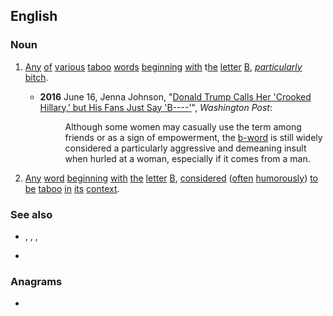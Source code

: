 ==English==

===Noun===
{{en-noun|head=[[b]]-[[word]]}}

# {{lb|en|euphemistic}} [[any|Any]] [[o]][[f]] [[various]] [[taboo]] [[word]][[s]] [[begin]]ning [[with]] t[[h]][[e]] [[letter]] [[B]], ''[[particularly]]'' [[bitch]].
#* '''2016''' June 16, Jenna Johnson, "[https://www.washingtonpost.com/politics/donald-trump-calls-her-crooked-hillary-but-his-fans-just-say-b----/2016/06/15/b33e166c-330c-11e6-8ff7-7b6c1998b7a0_story.html Donald Trump Calls Her 'Crooked Hillary,' but His Fans Just Say 'B----']", ''Washington Post'':
#*: Although some women may casually use the term among friends or as a sign of empowerment, the [[b-word]] is still widely considered a particularly aggressive and demeaning insult when hurled at a woman, especially if it comes from a man.
# {{lb|en|usually|_|jocular}} [[any|Any]] [[word]] [[begin]][[n]][[i]][[n]][[g]] [[with]] [[the]] [[letter]] [[B]], [[consider]]e[[d]] ([[often]] [[humorous]]ly) [[to]] [[be]] [[taboo]] [[in]] [[its]] [[context]].

===See also===
* {{l|en|bitch}}, {{l|en|bastard}}, {{l|en|bollocks}}, {{l|en|bugger}}
* {{list:en:letter-word euphemisms}}

===Anagrams===
* {{anagrams|en|a=bdorw|brow'd}}